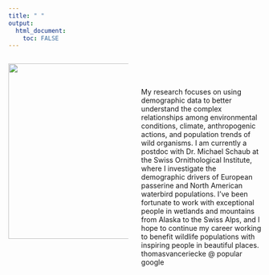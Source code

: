 ```yaml
---
title: " "
output: 
  html_document:
    toc: FALSE
---
```


<style>
.column-left{
  float: left;
  width: 47.5%;
  text-align: left;
}
.column-center{
  float: center;
  width: 5%;
  text-align: left;
}
.column-right{
  float: right;
  width: 47.5%;
  text-align: left;
}
</style>

<div class="container">


<div class="column-left">
![](./images/tutakoke.png){height=350px}
</div>




<div class="column-center">
\
</div>





<div class="column-right">
\
My research focuses on using demographic data to better understand the complex relationships among environmental conditions, climate, anthropogenic actions, and population trends of wild organisms. I am currently a postdoc with Dr. Michael Schaub at the Swiss Ornithological Institute, where I investigate the demographic drivers of European passerine and North American waterbird populations.  I’ve been fortunate to work with exceptional people in wetlands and mountains from Alaska to the Swiss Alps, and I hope to continue my career working to benefit wildlife populations with inspiring people in beautiful places.
\
thomasvanceriecke @ popular google 
</div>


</div>

\
\
\


